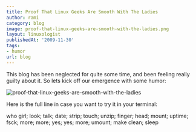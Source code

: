 ```yaml
---
title: Proof That Linux Geeks Are Smooth With The Ladies
author: rami
category: blog
image: proof-that-linux-geeks-are-smooth-with-the-ladies.png
layout: linuxologist
publishedAt: '2009-11-30'
tags:
- humor
url: blog
---
```


This blog has been neglected for quite some time, and been feeling really guilty about it. So lets kick off our emergence with some humor:

![proof-that-linux-geeks-are-smooth-with-the-ladies](/assets/images/content/blog/proof-that-linux-geeks-are-smooth-with-the-ladies.png)

Here is the full line in case you want to try it in your terminal:

who girl; look; talk; date; strip; touch; unzip; finger; head; mount; uptime; fsck; more; more; yes; yes; more; umount; make clean; sleep
